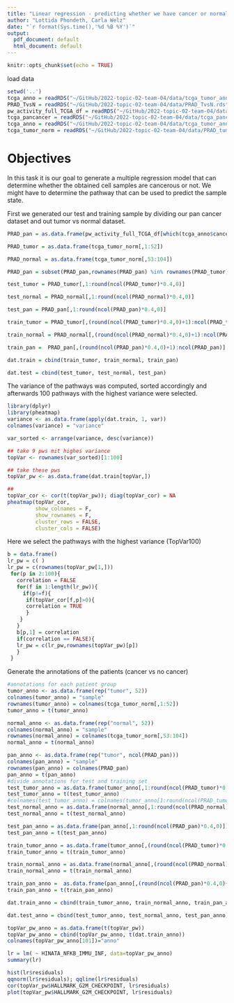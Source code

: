 ```yaml
---
title: "Linear regression - predicting whether we have cancer or normal cell samples"
author: "Lottida Phondeth, Carla Welz"
date: "`r format(Sys.time(),'%d %B %Y')`"
output:
  pdf_document: default
  html_document: default
---
```


```r
knitr::opts_chunk$set(echo = TRUE)
```

load data

```r
setwd('..')
tcga_anno = readRDS("~/GitHub/2022-topic-02-team-04/data/tcga_tumor_annotation.RDS") 
PRAD_TvsN = readRDS("~/GitHub/2022-topic-02-team-04/data/PRAD_TvsN.rds")
pw_activity_full_TCGA_df = readRDS("~/GitHub/2022-topic-02-team-04/data/pw_activity_full_TCGA_df.rds")
tcga_pancancer = readRDS("~/GitHub/2022-topic-02-team-04/data/tcga_pancancer.rds")
tcga_anno = readRDS("~/GitHub/2022-topic-02-team-04/data/tcga_tumor_annotation.RDS")
tcga_tumor_norm = readRDS("~/GitHub/2022-topic-02-team-04/data/PRAD_tumor_normal_pw_activity.rds")

```

# Objectives

In this task it is our goal to generate a multiple regression model that can determine whether the obtained cell samples are cancerous or not.
We might have to determine the pathway that can be used to predict the sample state.

First we generated our test and training sample by dividing our pan cancer dataset and out tumor vs normal dataset. 

```r
PRAD_pan = as.data.frame(pw_activity_full_TCGA_df[which(tcga_anno$cancer_type_abbreviation == "PRAD" )])

PRAD_tumor = as.data.frame(tcga_tumor_norm[,1:52])

PRAD_normal = as.data.frame(tcga_tumor_norm[,53:104])

PRAD_pan = subset(PRAD_pan,rownames(PRAD_pan) %in% rownames(PRAD_tumor) )

test_tumor = PRAD_tumor[,1:round(ncol(PRAD_tumor)*0.4,0)]

test_normal = PRAD_normal[,1:round(ncol(PRAD_normal)*0.4,0)]

test_pan = PRAD_pan[,1:round(ncol(PRAD_pan)*0.4,0)]

train_tumor = PRAD_tumor[,(round(ncol(PRAD_tumor)*0.4,0)+1):ncol(PRAD_tumor)]

train_normal = PRAD_normal[,(round(ncol(PRAD_normal)*0.4,0)+1):ncol(PRAD_normal)]

train_pan =  PRAD_pan[,(round(ncol(PRAD_pan)*0.4,0)+1):ncol(PRAD_pan)]

dat.train = cbind(train_tumor, train_normal, train_pan)

dat.test = cbind(test_tumor, test_normal, test_pan)
```

The variance of the pathways was computed, sorted accordingly and afterwards 100 pathways with the highest variance were selected.

```r
library(dplyr)
library(pheatmap)
variance <- as.data.frame(apply(dat.train, 1, var))
colnames(variance) = "variance"

var_sorted <- arrange(variance, desc(variance))

## take 9 pws mit highes variance
topVar <- rownames(var_sorted)[1:100]

## take these pws
topVar_pw <- as.data.frame(dat.train[topVar,])

##
topVar_cor <- cor(t(topVar_pw)); diag(topVar_cor) = NA
pheatmap(topVar_cor,
         show_colnames = F,
         show_rownames = F,
         cluster_rows = FALSE,
         cluster_cols = FALSE)

```

Here we select the pathways with the highest variance (TopVar100)
```r
b = data.frame()
lr_pw = c( )
lr_pw = c(rownames(topVar_pw[1,]))
 for(p in 2:100){
   correlation = FALSE
   for(f in 1:length(lr_pw)){
     if(p!=f){
      if(topVar_cor[f,p]>0){
      correlation = TRUE
      }
    }
   }
   b[p,1] = correlation
   if(correlation == FALSE){
   lr_pw = c(lr_pw,rownames(topVar_pw)[p])
   }
 }
```

Generate the annotations of the patients (cancer vs no cancer)

```r
#annotations for each patient group
tumor_anno <- as.data.frame(rep("tumor", 52))
colnames(tumor_anno) = "sample"
rownames(tumor_anno) = colnames(tcga_tumor_norm[,1:52])
tumor_anno = t(tumor_anno)

normal_anno <- as.data.frame(rep("normal", 52))
colnames(normal_anno) = "sample"
rownames(normal_anno) = colnames(tcga_tumor_norm[,53:104])
normal_anno = t(normal_anno)

pan_anno <- as.data.frame(rep("tumor", ncol(PRAD_pan)))
colnames(pan_anno) = "sample"
rownames(pan_anno) = colnames(PRAD_pan)
pan_anno = t(pan_anno)
#divide annotations for test and training set
test_tumor_anno = as.data.frame(tumor_anno[,1:round(ncol(PRAD_tumor)*0.4,0)])
test_tumor_anno = t(test_tumor_anno)
#colnames(test_tumor_anno) = colnames(tumor_anno[1:round(ncol(PRAD_tumor)*0.4,0)])
test_normal_anno = as.data.frame(normal_anno[,1:round(ncol(PRAD_normal)*0.4,0)])
test_normal_anno = t(test_normal_anno)

test_pan_anno = as.data.frame(pan_anno[,1:round(ncol(PRAD_pan)*0.4,0)])
test_pan_anno = t(test_pan_anno)

train_tumor_anno = as.data.frame(tumor_anno[,(round(ncol(PRAD_tumor)*0.4,0)+1):ncol(PRAD_tumor)])
train_tumor_anno = t(train_tumor_anno)

train_normal_anno = as.data.frame(normal_anno[,(round(ncol(PRAD_normal)*0.4,0)+1):ncol(PRAD_normal)])
train_normal_anno = t(train_normal_anno)

train_pan_anno =  as.data.frame(pan_anno[,(round(ncol(PRAD_pan)*0.4,0)+1):ncol(PRAD_pan)])
train_pan_anno = t(train_pan_anno)

dat.train_anno = cbind(train_tumor_anno, train_normal_anno, train_pan_anno)

dat.test_anno = cbind(test_tumor_anno, test_normal_anno, test_pan_anno)
```

```r
topVar_pw_anno = as.data.frame(t(topVar_pw))
topVar_pw_anno = cbind(topVar_pw_anno, t(dat.train_anno))
colnames(topVar_pw_anno[101])="anno"

```

```r
lr = lm( ~ HINATA_NFKB_IMMU_INF, data=topVar_pw_anno)
summary(lr)

hist(lr$residuals)
qqnorm(lr$residuals); qqline(lr$residuals)
cor(topVar_pw$HALLMARK_G2M_CHECKPOINT, lr$residuals)
plot(topVar_pw$HALLMARK_G2M_CHECKPOINT, lr$residuals)
```

